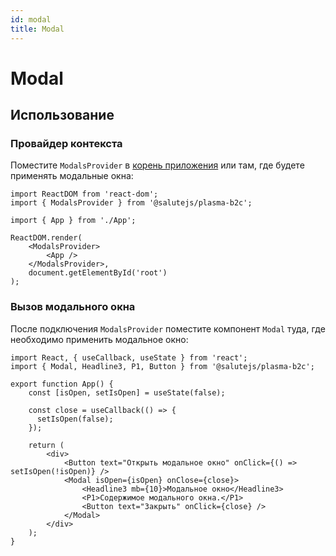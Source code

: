 ```yaml
---
id: modal
title: Modal
---
```



# Modal

<Badge />

<Description name="Modal" />
<PropsTable name="Modal" />
<StorybookLink name="Modal" />

## Использование

### Провайдер контекста
Поместите `ModalsProvider` в [корень приложения](../../#корень-приложения) или там, где будете применять модальные окна:

```tsx title="index.ts"
import ReactDOM from 'react-dom';
import { ModalsProvider } from '@salutejs/plasma-b2c';

import { App } from './App';

ReactDOM.render(
    <ModalsProvider>
        <App />
    </ModalsProvider>,
    document.getElementById('root')
);
```

### Вызов модального окна
После подключения `ModalsProvider` поместите компонент `Modal` туда, где необходимо применить модальное окно:

```tsx live
import React, { useCallback, useState } from 'react';
import { Modal, Headline3, P1, Button } from '@salutejs/plasma-b2c';

export function App() {
    const [isOpen, setIsOpen] = useState(false);

    const close = useCallback(() => {
      setIsOpen(false);
    });

    return (
        <div>
            <Button text="Открыть модальное окно" onClick={() => setIsOpen(!isOpen)} />
            <Modal isOpen={isOpen} onClose={close}>
                <Headline3 mb={10}>Модальное окно</Headline3>
                <P1>Содержимое модального окна.</P1>
                <Button text="Закрыть" onClick={close} />
            </Modal>
        </div>
    );
}
```
